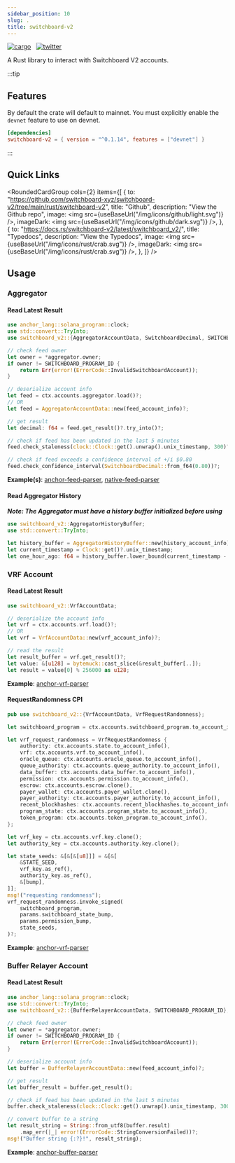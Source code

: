 ```yaml
---
sidebar_position: 10
slug: .
title: switchboard-v2
---
```


[![cargo](https://badgen.net/crates/v/switchboard-v2)](https://crates.io/crates/switchboard-v2)&nbsp;&nbsp;
[![twitter](https://badgen.net/twitter/follow/switchboardxyz)](https://twitter.com/switchboardxyz)&nbsp;&nbsp;

A Rust library to interact with Switchboard V2 accounts.

:::tip

## Features

By default the crate will default to mainnet. You must explicitly enable the
`devnet` feature to use on devnet.

```toml
[dependencies]
switchboard-v2 = { version = "^0.1.14", features = ["devnet"] }
```

:::

## Quick Links


<RoundedCardGroup
  cols={2}
  items={[
    {
      to: "https://github.com/switchboard-xyz/switchboard-v2/tree/main/rust/switchboard-v2",
      title: "Github",
      description: "View the Github repo",
      image: <img src={useBaseUrl("/img/icons/github/light.svg")} />,
      imageDark: <img src={useBaseUrl("/img/icons/github/dark.svg")} />,
    },
    {
      to: "https://docs.rs/switchboard-v2/latest/switchboard_v2/",
      title: "Typedocs",
      description: "View the Typedocs",
      image: <img src={useBaseUrl("/img/icons/rust/crab.svg")} />,
      imageDark: <img src={useBaseUrl("/img/icons/rust/crab.svg")} />,
    },
  ]}
/>

## Usage

### Aggregator

#### Read Latest Result

```rust
use anchor_lang::solana_program::clock;
use std::convert::TryInto;
use switchboard_v2::{AggregatorAccountData, SwitchboardDecimal, SWITCHBOARD_PROGRAM_ID};

// check feed owner
let owner = *aggregator.owner;
if owner != SWITCHBOARD_PROGRAM_ID {
    return Err(error!(ErrorCode::InvalidSwitchboardAccount));
}

// deserialize account info
let feed = ctx.accounts.aggregator.load()?;
// OR
let feed = AggregatorAccountData::new(feed_account_info)?;

// get result
let decimal: f64 = feed.get_result()?.try_into()?;

// check if feed has been updated in the last 5 minutes
feed.check_staleness(clock::Clock::get().unwrap().unix_timestamp, 300)?;

// check if feed exceeds a confidence interval of +/i $0.80
feed.check_confidence_interval(SwitchboardDecimal::from_f64(0.80))?;
```

**Example(s)**:
[anchor-feed-parser](https://github.com/switchboard-xyz/switchboard-v2/blob/main/examples/programs/anchor-feed-parser/src/lib.rs),
[native-feed-parser](https://github.com/switchboard-xyz/switchboard-v2/blob/main/examples/programs/native-feed-parser/src/lib.rs)

#### Read Aggregator History

**_Note: The Aggregator must have a history buffer initialized before using_**

```rust
use switchboard_v2::AggregatorHistoryBuffer;
use std::convert::TryInto;

let history_buffer = AggregatorHistoryBuffer::new(history_account_info)?;
let current_timestamp = Clock::get()?.unix_timestamp;
let one_hour_ago: f64 = history_buffer.lower_bound(current_timestamp - 3600).unwrap().try_into()?;
```

### VRF Account

#### Read Latest Result

```rust
use switchboard_v2::VrfAccountData;

// deserialize the account info
let vrf = ctx.accounts.vrf.load()?;
// OR
let vrf = VrfAccountData::new(vrf_account_info)?;

// read the result
let result_buffer = vrf.get_result()?;
let value: &[u128] = bytemuck::cast_slice(&result_buffer[..]);
let result = value[0] % 256000 as u128;
```

**Example**:
[anchor-vrf-parser](https://github.com/switchboard-xyz/switchboard-v2/blob/main/examples/programs/anchor-vrf-parser/src/actions/update_result.rs)

#### RequestRandomness CPI

```rust
pub use switchboard_v2::{VrfAccountData, VrfRequestRandomness};

let switchboard_program = ctx.accounts.switchboard_program.to_account_info();

let vrf_request_randomness = VrfRequestRandomness {
    authority: ctx.accounts.state.to_account_info(),
    vrf: ctx.accounts.vrf.to_account_info(),
    oracle_queue: ctx.accounts.oracle_queue.to_account_info(),
    queue_authority: ctx.accounts.queue_authority.to_account_info(),
    data_buffer: ctx.accounts.data_buffer.to_account_info(),
    permission: ctx.accounts.permission.to_account_info(),
    escrow: ctx.accounts.escrow.clone(),
    payer_wallet: ctx.accounts.payer_wallet.clone(),
    payer_authority: ctx.accounts.payer_authority.to_account_info(),
    recent_blockhashes: ctx.accounts.recent_blockhashes.to_account_info(),
    program_state: ctx.accounts.program_state.to_account_info(),
    token_program: ctx.accounts.token_program.to_account_info(),
};

let vrf_key = ctx.accounts.vrf.key.clone();
let authority_key = ctx.accounts.authority.key.clone();

let state_seeds: &[&[&[u8]]] = &[&[
    &STATE_SEED,
    vrf_key.as_ref(),
    authority_key.as_ref(),
    &[bump],
]];
msg!("requesting randomness");
vrf_request_randomness.invoke_signed(
    switchboard_program,
    params.switchboard_state_bump,
    params.permission_bump,
    state_seeds,
)?;

```

**Example**:
[anchor-vrf-parser](https://github.com/switchboard-xyz/switchboard-v2/blob/main/examples/programs/anchor-vrf-parser/src/actions/request_result.rs)

### Buffer Relayer Account

#### Read Latest Result

```rust
use anchor_lang::solana_program::clock;
use std::convert::TryInto;
use switchboard_v2::{BufferRelayerAccountData, SWITCHBOARD_PROGRAM_ID};

// check feed owner
let owner = *aggregator.owner;
if owner != SWITCHBOARD_PROGRAM_ID {
    return Err(error!(ErrorCode::InvalidSwitchboardAccount));
}

// deserialize account info
let buffer = BufferRelayerAccountData::new(feed_account_info)?;

// get result
let buffer_result = buffer.get_result();

// check if feed has been updated in the last 5 minutes
buffer.check_staleness(clock::Clock::get().unwrap().unix_timestamp, 300)?;

// convert buffer to a string
let result_string = String::from_utf8(buffer.result)
    .map_err(|_| error!(ErrorCode::StringConversionFailed))?;
msg!("Buffer string {:?}!", result_string);
```

**Example**:
[anchor-buffer-parser](https://github.com/switchboard-xyz/switchboard-v2/blob/main/examples/programs/anchor-buffer-parser/src/lib.rs)
